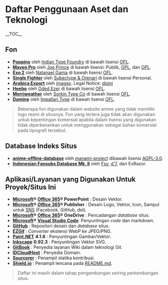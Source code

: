 = Daftar Penggunaan Aset dan Teknologi =
__TOC__

== Fon ==
* [https://fonts.google.com/specimen/Poppins '''Poppins'''] oleh [http://www.indiantypefoundry.com/ Indian Type Foundry] di bawah lisensi [https://scripts.sil.org/OFL_web OFL].
* [https://fontmeme.com/fonts/maven-pro-font/ '''Maven Pro'''] oleh [https://dribbble.com/joeprince Joe Prince] di bawah lisensi: Publik, [https://www.gnu.org/licenses/gpl-3.0.en.html GPL], dan [http://opencontent.org/openpub/ OPL].
* [http://www.ndiscovered.com/ '''Exo 2'''] oleh [http://www.ndiscovered.com/ Natanael Gama] di bawah lisensi [https://scripts.sil.org/OFL_web OFL].
* [https://fontbundles.net/subectype/274413-single-fighter '''Single Fighter'''] oleh [https://fontbundles.net/subectype Subectype &amp; Orenari] di bawah lisensi Personal.
* [https://www.dafont.com/arabica-export.font '''Arabica Export'''] oleh [http://www.imagex-fonts.com/ imagex]. Legal Notice: [http://www.imagex-fonts.com/legal-notice.php disini]
* [https://www.fontsquirrel.com/fonts/heebo '''Heebo'''] oleh [https://www.hebrewtypography.com/ Oded Ezer] di bawah lisensi [https://scripts.sil.org/OFL_web OFL].
* [https://www.fontsquirrel.com/fonts/merriweather '''Merriweather'''] oleh [http://www.sorkintype.com/ Sorkin Type Co] di bawah lisensi [https://scripts.sil.org/OFL_web OFL].
* [https://www.fontsquirrel.com/fonts/domine '''Domine'''] oleh [http://www.impallari.com/ Impallari Type] di bawah lisensi [https://scripts.sil.org/OFL_web OFL].

<blockquote>Beberapa fon digunakan dalam website anime yang tidak memiliki logo resmi di situsnya. Fon yang tertera juga tidak akan digunakan untuk kepentingan komersial apabila dalam lisensi yang digunakan tidak diperkenankan untuk menggunakan sebagai bahan komersial pada tipografi tersebut.
</blockquote>

== Database Indeks Situs ==
* [https://github.com/manami-project/anime-offline-database '''anime-offline-database'''] oleh [https://github.com/manami-project manami-project] dibawah lisensi [https://github.com/manami-project/anime-offline-database/blob/master/LICENSE AGPL-3.0].
* [https://docs.google.com/spreadsheets/d/1j30Cvc5Y7y0wij2qjmUpD9DmaPH6a4vjLDK54Nj9S-w/edit?fbclid=IwAR0iZYej2s6FRheY1g4DxIpfH_RqzUqRzbmYHxvcVHRKk64ZEoLlje8Jr6A#gid=281368768 '''Indonesian Fansubs Database Mk. II'''] oleh [https://facebook.com/fahmiyamura Fsy], [https://facebook.com/yuwdhie7 d'7], dan ExRazor.

== Aplikasi/Layanan yang Digunakan Untuk Proyek/Situs Ini ==
* [https://microsoft.com '''Microsoft''']'''®''' [https://products.office.com/en/explore-office-for-home '''Office 365''']'''® PowerPoint''' : Desain Vektor.
* [https://microsoft.com '''Microsoft''']'''®''' [https://products.office.com/en/explore-office-for-home '''Office 365''']'''® Publisher''' : Desain Logo, Vektor, Icon, Sampul untuk [https://en.wikipedia.org/wiki/Social_networking_service SNS] (Facebook, GitHub, dst).
* [https://microsoft.com '''Microsoft''']'''®''' [https://products.office.com/en/explore-office-for-home '''Office 365''']'''® OneDrive''' : Pencadangan ''database'' situs.
* [https://microsoft.com '''Microsoft''']'''®''' [https://code.visualstudio.com '''Visual Studio Code''']: Penyuntingan ''code'' dan markdown.
* [https://github.com '''GitHub'''] : Repositori desain dan ''database'' situs.
* [https://ezgif.com '''EZGif'''] : ''Converter'' ekstensi WebP ke JPEG/PNG.
* [https://www.getpaint.net/ '''Paint.NET'''] '''4.1.6''' : Penyuntingan Gambar/Vektor.
* [https://inkscape.org/ '''Inkscape'''] '''0.92.3''' : Penyuntingan Vektor SVG.
* [https://www.gitbook.com/?utm_source=content&utm_medium=trademark&utm_campaign=nattadasu '''GitBook'''] : Penyedia layanan Wiki dalam teknologi Git.
* [https://idcloudhost.com/ '''IDCloudHost'''] : Penyedia Domain.
* [https://sourcerer.io/ '''Sourcerer'''] : Penampil statika kontribusi.
* [https://shields.io/ '''Shield.io'''] : Penampil lencana pada [[README.md|README.md]].

<blockquote>Daftar ini masih dalam tahap pengembangan seiring perkembangan situs.
</blockquote>
